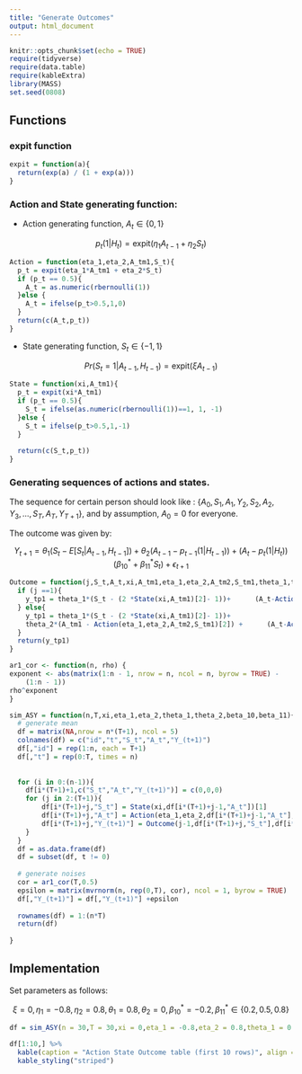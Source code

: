```yaml
---
title: "Generate Outcomes"
output: html_document
---
```


```r
knitr::opts_chunk$set(echo = TRUE)
require(tidyverse)
require(data.table)
require(kableExtra)
library(MASS)
set.seed(0808)
```


## Functions

### expit function

```r
expit = function(a){
  return(exp(a) / (1 + exp(a)))
}
```


### Action and State generating function:

+ Action generating function, $A_t \in \{ 0,1 \}$

$$
p_t(1|H_t) = \text{expit} (\eta_1A_{t-1}+\eta_2S_t)
$$

```r
Action = function(eta_1,eta_2,A_tm1,S_t){
  p_t = expit(eta_1*A_tm1 + eta_2*S_t)
  if (p_t == 0.5){
    A_t = as.numeric(rbernoulli(1))
  }else {
    A_t = ifelse(p_t>0.5,1,0)
  }
  return(c(A_t,p_t))
}
```

+ State generating function, $S_t \in \{ -1,1 \}$


$$
Pr(S_t=1|A_{t-1},H_{t-1}) = \text{expit} (\xi A_{t-1})
$$

```r
State = function(xi,A_tm1){
  p_t = expit(xi*A_tm1)
  if (p_t == 0.5){
    S_t = ifelse(as.numeric(rbernoulli(1))==1, 1, -1)
  }else {
    S_t = ifelse(p_t>0.5,1,-1)
  }
  
  return(c(S_t,p_t))
}
```


### Generating sequences of actions and states. 

The sequence for certain person should look like : $\{ A_0, S_1, A_1, Y_2, S_2,A_2,Y_3, \dots,S_T,A_T, Y_{T+1} \}$, and by assumption, $A_0 = 0$ for everyone.


The outcome was given by:

$$
Y_{t+1} = \theta_1(S_t - E[S_t|A_{t-1},H_{t-1}])+ \theta_2(A_{t-1}-p_{t-1}(1|H_{t-1})) + (A_t - p_t(1|H_t))(\beta^*_{10}+\beta^*_{11}S_t) + \epsilon_{t+1}
$$


```r
Outcome = function(j,S_t,A_t,xi,A_tm1,eta_1,eta_2,A_tm2,S_tm1,theta_1,theta_2,beta_10,beta_11){
  if (j ==1){
    y_tp1 = theta_1*(S_t - (2 *State(xi,A_tm1)[2]- 1))+      (A_t-Action(eta_1,eta_2,A_tm1,S_t)[2])*(beta_10+beta_11*S_t)
  } else{
    y_tp1 = theta_1*(S_t - (2 *State(xi,A_tm1)[2]- 1))+ 
    theta_2*(A_tm1 - Action(eta_1,eta_2,A_tm2,S_tm1)[2]) +      (A_t-Action(eta_1,eta_2,A_tm1,S_t)[2])*(beta_10+beta_11*S_t)
  }
  return(y_tp1)
}

ar1_cor <- function(n, rho) {
exponent <- abs(matrix(1:n - 1, nrow = n, ncol = n, byrow = TRUE) - 
    (1:n - 1))
rho^exponent
}
```


```r
sim_ASY = function(n,T,xi,eta_1,eta_2,theta_1,theta_2,beta_10,beta_11){
  # generate mean
  df = matrix(NA,nrow = n*(T+1), ncol = 5)
  colnames(df) = c("id","t","S_t","A_t","Y_(t+1)")
  df[,"id"] = rep(1:n, each = T+1)
  df[,"t"] = rep(0:T, times = n)
  
  
  for (i in 0:(n-1)){
    df[i*(T+1)+1,c("S_t","A_t","Y_(t+1)")] = c(0,0,0)
    for (j in 2:(T+1)){
        df[i*(T+1)+j,"S_t"] = State(xi,df[i*(T+1)+j-1,"A_t"])[1]
        df[i*(T+1)+j,"A_t"] = Action(eta_1,eta_2,df[i*(T+1)+j-1,"A_t"],df[i*(T+1)+j,"S_t"])[1]
        df[i*(T+1)+j,"Y_(t+1)"] = Outcome(j-1,df[i*(T+1)+j,"S_t"],df[i*(T+1)+j,"A_t"],xi,df[i*(T+1)+j-1,"A_t"],eta_1,eta_2,df[i*(T+1)+j-2,"A_t"],df[i*(T+1)+j-1,"S_t"],theta_1,theta_2,beta_10,beta_11)
    }
  }
  df = as.data.frame(df)
  df = subset(df, t != 0)
  
  # generate noises
  cor = ar1_cor(T,0.5)
  epsilon = matrix(mvrnorm(n, rep(0,T), cor), ncol = 1, byrow = TRUE)
  df[,"Y_(t+1)"] = df[,"Y_(t+1)"] +epsilon
  
  rownames(df) = 1:(n*T)
  return(df)
  
}
```



## Implementation

Set parameters as follows:

$$
\xi = 0,\eta_1 = -0.8,\eta_2 = 0.8, \theta_1 = 0.8, \theta_2 = 0, \beta^*_{10} = -0.2, \beta^*_{11} \in \{0.2,0.5,0.8\}
$$


```r
df = sim_ASY(n = 30,T = 30,xi = 0,eta_1 = -0.8,eta_2 = 0.8,theta_1 = 0.8,theta_2=0,beta_10=-0.2,beta_11 =0.2)

df[1:10,] %>% 
  kable(caption = "Action State Outcome table (first 10 rows)", align = "c") %>%
  kable_styling("striped")
```
